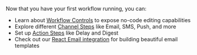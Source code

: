 Now that you have your first workflow running, you can:

- Learn about [Workflow Controls](/framework/controls) to expose no-code editing capabilities
- Explore different [Channel Steps](/framework/email-channel) like Email, SMS, Push, and more
- Set up [Action Steps](/framework/digest) like Delay and Digest
- Check out our [React Email integration](/framework/content/react-email) for building beautiful email templates
